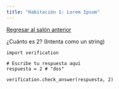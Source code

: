 ```yaml
---
title: "Habitación 1: Lorem Ipsum"
---
```


<a href="start.html" class="btn btn-info">Regresar al salón anterior</a>

¿Cuánto es 2? (Intenta como un string)

```pyodide-python
import verification

# Escribe tu respuesta aquí
respuesta = 2 # "dos"

verification.check_answer(respuesta, 2)
```